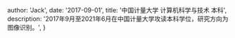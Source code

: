 
  author: 'Jack',
  date: '2017-09-01',
  title: '中国计量大学   计算机科学与技术   本科',
  description:
    '2017年9月至2021年6月在中国计量大学攻读本科学位，研究方向为图像识别。',
}
